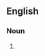 {{also|swordbearer}}

==English==

===Noun===
{{en-noun}}

# {{alternative spelling of|swordbearer|lang=en}}